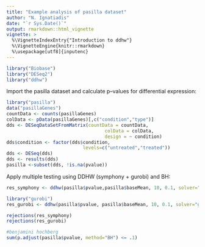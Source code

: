 ```yaml
---
title: "Example analysis of pasilla dataset"
author: "N. Ignatiadis"
date: "`r Sys.Date()`"
output: rmarkdown::html_vignette
vignette: >
  %\VignetteIndexEntry{"Introduction to ddhw"}
  %\VignetteEngine{knitr::rmarkdown}
  %\usepackage[utf8]{inputenc}
---
```



```r
library("Biobase")
library("DESeq2")
library("ddhw")
```

Import the pasilla dataset and calculate p--values for differential expression:

```r
library("pasilla")
data("pasillaGenes")
countData <- counts(pasillaGenes)
colData <- pData(pasillaGenes)[,c("condition","type")]
dds <- DESeqDataSetFromMatrix(countData = countData,
                                    colData = colData,
                                    design = ~ condition)
dds$condition <- factor(dds$condition,
                            levels=c("untreated","treated"))
dds <- DESeq(dds)
dds <- results(dds)
pasilla <-subset(dds, !is.na(pvalue))
```

Apply multiple testing using DDHW (symphony + gurobi) and BH:

```r
res_symphony <- ddhw(pasilla$pvalue,pasilla$baseMean, 10, 0.1, solver="Rsymphony")

library("gurobi")
res_gurobi <- ddhw(pasilla$pvalue, pasilla$baseMean, 10, 0.1, solver="gurobi")

rejections(res_symphony)
rejections(res_gurobi)

#benjamini hochberg
sum(p.adjust(pasilla$pvalue, method="BH") <= .1)
```

